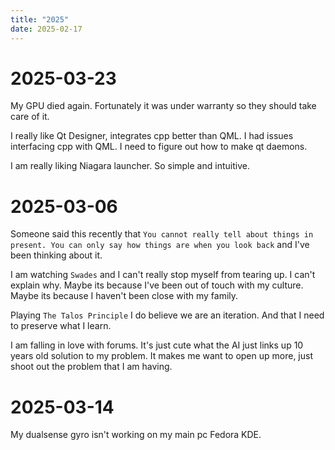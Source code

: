 ```yaml
---
title: "2025"
date: 2025-02-17
---
```


# 2025-03-23
My GPU died again. Fortunately it was under warranty so they should take care of it.

I really like Qt Designer, integrates cpp better than QML. I had issues interfacing cpp with QML. I need to figure out how to make qt daemons.

I am really liking Niagara launcher. So simple and intuitive.

# 2025-03-06
Someone said this recently that `You cannot really tell about things in present. You can only say how things are when you look back` and I've been thinking about it.

I am watching `Swades` and I can't really stop myself from tearing up. I can't explain why. Maybe its because I've been out of touch with my culture. Maybe its because I haven't been close with my family.

Playing `The Talos Principle` I do believe we are an iteration. And that I need to preserve what I learn.

I am falling in love with forums. It's just cute what the AI just links up 10 years old solution to my problem. It makes me want to open up more, just shoot out the problem that I am having.

# 2025-03-14
My dualsense gyro isn't working on my main pc Fedora KDE.
